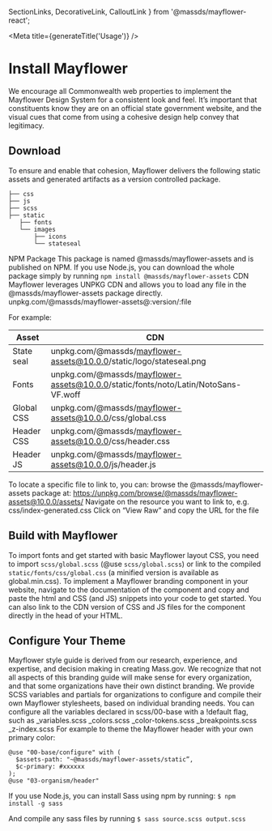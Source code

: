   SectionLinks, DecorativeLink, CalloutLink
} from '@massds/mayflower-react';


<Meta title={generateTitle('Usage')} />

# Install Mayflower
We encourage all Commonwealth web properties to implement the Mayflower Design System for a consistent look and feel. It’s important that constituents know they are on an official state government website, and the visual cues that come from using a cohesive design help convey that legitimacy.

## Download
To ensure and enable that cohesion, Mayflower delivers the following static assets and generated artifacts as a version controlled package.
```
├── css
├── js
├── scss
├── static
   ├── fonts
   └── images
       ├── icons
       └── stateseal
```

NPM Package
This package is named @massds/mayflower-assets and is published on NPM. If you use Node.js, you can download the whole package simply by running
`npm install @massds/mayflower-assets`
CDN
Mayflower leverages UNPKG CDN and allows you to load any file in the @massds/mayflower-assets package directly.
unpkg.com/@massds/mayflower-assets@:version/:file

For example:

| Asset  |  CDN |
|---|---|
| State seal |unpkg.com/@massds/mayflower-assets@10.0.0/static/logo/stateseal.png|
| Fonts |unpkg.com/@massds/mayflower-assets@10.0.0/static/fonts/noto/Latin/NotoSans-VF.woff|
| Global CSS | unpkg.com/@massds/mayflower-assets@10.0.0/css/global.css|
| Header CSS | unpkg.com/@massds/mayflower-assets@10.0.0/css/header.css |
| Header JS | unpkg.com/@massds/mayflower-assets@10.0.0/js/header.js|



To locate a specific file to link to, you can:
browse the @massds/mayflower-assets package at: https://unpkg.com/browse/@massds/mayflower-assets@10.0.0/assets/
Navigate on the resource you want to link to, e.g. css/index-generated.css
Click on “View Raw” and copy the URL for the file

## Build with Mayflower
To import fonts and get started with basic Mayflower layout CSS, you need to import `scss/global.scss` (@use `scss/global.scss`) or link to the compiled `static/fonts/css/global.css` (a minified version is available as global.min.css).
To implement a Mayflower branding component in your website, navigate to the documentation of the component and copy and paste the html and CSS (and JS) snippets into your code to get started. You can also link to the CDN version of CSS and JS files for the component directly in the head of your HTML.

## Configure Your Theme
Mayflower style guide is derived from our research, experience, and expertise, and decision making in creating Mass.gov. We recognize that not all aspects of this branding guide will make sense for every organization, and that some organizations have their own distinct branding. We provide SCSS variables and partials for organizations to configure and compile their own Mayflower stylesheets, based on individual branding needs.
You can configure all the variables declared in scss/00-base with a !default flag, such as _variables.scss _colors.scss _color-tokens.scss _breakpoints.scss _z-index.scss
For example to theme the Mayflower header with your own primary color:
```
@use "00-base/configure" with (
  $assets-path: "~@massds/mayflower-assets/static”,
  $c-primary: #xxxxxx
);
@use "03-organism/header"
```

If you use Node.js, you can install Sass using npm by running:
```$ npm install -g sass```

And compile any sass files by running
```$ sass source.scss output.scss```
